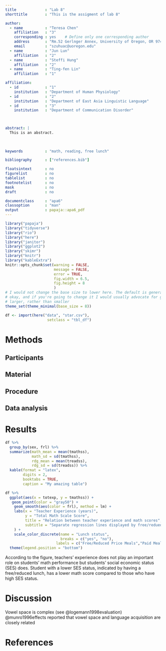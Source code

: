 ```yaml
---
title             : "Lab 8"
shorttitle        : "This is the assigment of lab 8"

author: 
  - name          : "Teresa Chen"
    affiliation   : "3"
    corresponding : yes    # Define only one corresponding author
    address       : "Rm.52 Gerlnger Annex, University of Oregon, OR 97403"
    email         : "szuhuac@uoregon.edu"
  - name          : "Jun Lun"
    affiliation   : "2"
  - name          : "Steffi Hung"
    affiliation   : "2"
  - name          : "Ting-fen Lin"
    affiliation   : "1"

affiliation:
  - id            : "1"
    institution   : "Department of Human Physiology"
  - id            : "2"
    institution   : "Department of East Asia Linguistic Language"
  - id            : "3"
    institution   : "Department of Communication Disorder"
    


abstract: |
  This is an abstract.
  
 
  
keywords          : "math, reading, free lunch"

bibliography      : ["references.bib"]

floatsintext      : no
figurelist        : no
tablelist         : no
footnotelist      : no
mask              : no
draft             : no

documentclass     : "apa6"
classoption       : "man"
output            : papaja::apa6_pdf
---
```


```r
library("papaja")
library("tidyverse")
library("rio")
library("here")
library("janitor")
library("ggplot2")
library("skimr")
library("knitr")
library("kableExtra")
knitr::opts_chunk$set(warning = FALSE,
                      message = FALSE,
                      error = TRUE,
                      fig.width = 6.5,
                      fig.height = 8
                      )
# I would not change the base size to lower here. The default is generally
# okay, and if you're going to change it I would usually advocate for going
# larger, rather than smaller
theme_set(theme_minimal(base_size = 8)) 
```

```r
df <- import(here("data", "star.csv"),
                   setclass = "tbl_df")
```


# Methods

## Participants

## Material

## Procedure

## Data analysis

# Results

```r
df %>% 
  group_by(sex, frl) %>% 
  summarize(math_mean = mean(tmathss), 
            math_sd = sd(tmathss),
            rdg_mean = mean(treadss),
            rdg_sd = sd(treadss)) %>% 
  kable(format = "latex", 
        digits = 2, 
        booktabs = TRUE,
        caption = "My amazing table")
```

```r
df %>% 
  ggplot(aes(x = totexp, y = tmathss)) +
   geom_point(color = "gray50") +
    geom_smooth(aes(color = frl), method = lm) +
    labs(x = "Teacher Experience (years)",
         y = "Total Math Scale Score",
         title = "Relation between teacher experience and math scores",
         subtitle = "Separate regression lines displayed by free/redued price lunch status"
    ) +
    scale_color_discrete(name = "Lunch status",
                         breaks = c("yes", "no"),
                       labels = c("Free/Reduced Price Meals","Paid Meals")) +
  theme(legend.position = "bottom")

```

According to the figure, teachers' experience does not play an important role on students' math performance but students' social economic status (SES) does. Student with a lower SES status, indicated by having a free/reduced lunch, has a lower math score compared to those who have high SES status. 

# Discussion
Vowel space is complex (see @logemann1998evaluation)
@munro1996effects reported that vowel space and language acquisition are closely related 



\newpage

# References



\begingroup
\setlength{\parindent}{-0.5in}
\setlength{\leftskip}{0.5in}

<div id = "refs"></div>
\endgroup
